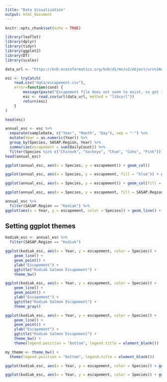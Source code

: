 ```yaml
---
title: "Data Visualization"
output: html_document
---
```


```r
knitr::opts_chunk$set(echo = TRUE)
```

```r
library(leaflet)
library(dplyr)
library(tidyr)
library(ggplot2)
library(DT)
library(scales)
```

```r
data_url <- "https://knb.ecoinformatics.org/knb/d1/mn/v2/object/urn%3Auuid%3Af119a05b-bbe7-4aea-93c6-85434dcb1c5e"

esc <- tryCatch(
    read.csv("data/escapement.csv"),
    error=function(cond) {
        message(paste("Escapement file does not seem to exist, so get it from the KNB."))
        esc <- read.csv(url(data_url, method = "libcurl"))
        return(esc)
    }
)

head(esc)
```

```r
annual_esc <- esc %>% 
  separate(sampleDate, c("Year", "Month", "Day"), sep = "-") %>% 
  mutate(Year = as.numeric(Year)) %>% 
  group_by(Species, SASAP.Region, Year) %>% 
  summarize(escapement = sum(DailyCount)) %>% 
  filter(Species %in% c("Chinook", "Sockeye", "Chum", "Coho", "Pink"))
head(annual_esc)
```

```r
ggplot(annual_esc, aes(x = Species, y = escapement)) + geom_col()
```

```r
ggplot(annual_esc, aes(x = Species, y = escapement, fill = "blue")) + geom_col()
```

```r
ggplot(annual_esc, aes(x = Species, y = escapement)) + geom_col(fill = "blue")
```

```r
ggplot(annual_esc, aes(x = Species, y = escapement, fill = SASAP.Region)) + geom_col()
```

```r
annual_esc %>% 
  filter(SASAP.Region == "Kodiak") %>% 
ggplot(aes(x = Year, y = escapement, color = Species)) + geom_line() + geom_point()
```

## Setting ggplot themes

```r
kodiak_esc <- annual_esc %>% 
  filter(SASAP.Region == "Kodiak")
```

```r
ggplot(kodiak_esc, aes(x = Year, y = escapement, color = Species)) + 
    geom_line() +
    geom_point() +
    ylab("Escapement") +
    ggtitle("Kodiak Salmon Escapement") +
    theme_bw()
```

```r
ggplot(kodiak_esc, aes(x = Year, y = escapement, color = Species)) + 
    geom_line() +
    geom_point() +
    ylab("Escapement") +
    ggtitle("Kodiak Salmon Escapement") +
    theme_gray()
```

```r
ggplot(kodiak_esc, aes(x = Year, y = escapement, color = Species)) + 
    geom_line() +
    geom_point() +
    ylab("Escapement") +
    ggtitle("Kodiak Salmon Escapement") +
    theme_bw() +
    theme(legend.position = "bottom", legend.title = element_blank())
```

```r
my_theme <- theme_bw() + 
  theme(legend.position = "bottom", legend.title = element_blank())
```

```r
ggplot(kodiak_esc, aes(x = Year, y = escapement, color = Species)) + geom_line() + geom_point() + ylab("Escapement") + ggtitle("Kodiak Salmon Escapement") + my_theme
```

```r
ggplot(kodiak_esc, aes(x = Year, y = escapement, color = Species)) + geom_line() + geom_point() + ylab("Escapement") + ggtitle("Kodiak Salmon Escapement") + theme_bw() + theme(legend.position="bottom", legend.title=element_blank(), axis.text.x=element_text(angle=45))
```

